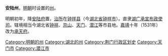 '''安陆州'''，[[明朝|明朝]]时设置的[[州|州]]。

明朝初年，降[[安陆府|安陆府]]置，[[治所|治所]]在[[钟祥县|钟祥县]]（今[[湖北省|湖北省]][[钟祥市|钟祥市]]）。直隶[[湖广承宣布政使司|湖广承宣布政使司]]。辖境相当今湖北省[[钟祥市|钟祥]]、[[京山县|京山]]、[[天门市|天门]]、[[潜江市|潜江]]等市县地。[[嘉靖|嘉靖]]十年（1531年）改为[[承天府_(湖北)|承天府]]。

{{明朝行政区划小作品}}
{{DEFAULTSORT:A}}
[[Category:明朝的州|Category:明朝的州]]
[[Category:湖北的州|Category:湖北的州]]
[[Category:荆门行政区划史|Category:荆门行政区划史]]
[[Category:天门市|Category:天门市]]
[[Category:潜江市|Category:潜江市]]